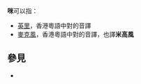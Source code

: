 '''咪'''可以指：
* [[英里|英里]]，香港粵語中對{{lang|en|mile}}的音譯
* [[麥克風|麥克風]]，香港粵語中對{{lang|en|microphone}}的音譯，也譯'''米高風'''

== 參見 ==
* {{Lookfrom}}

{{消歧义|M|Cat=一字消歧义}}
